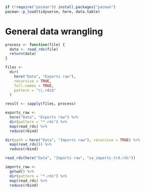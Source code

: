 ```r
if (!require("pacman")) install.packages("pacman")
pacman::p_load(tidyverse, here, data.table)
```

# General data wrangling

```r
process <- function(file) {
  data <- read_rds(file)
  return(data)
}

files <-
  dir(
    here("Data", "Exports raw"),
    recursive = TRUE,
    full.names = TRUE,
    pattern = "\\.rds$"
  )

result <- sapply(files, process)
```

```r
exports_raw <- 
  here("Data", "Exports raw") %>% 
  dir(pattern = "*.rds") %>% 
  map(read_rds) %>% 
  reduce(rbind)
```

```r
dir(path = here("Data", "Imports raw"), recursive = TRUE) %>%
  map(read_rds()) %>%
  reduce(rbind)
```

```r
read_rds(here("Data", "Imports raw", "sa_imports_trd.rds"))
```

```r
imports_raw <- 
  getwd() %>% 
  dir(pattern = "*.rds") %>% 
  map(read_rds) %>% 
  reduce(rbind)
```

